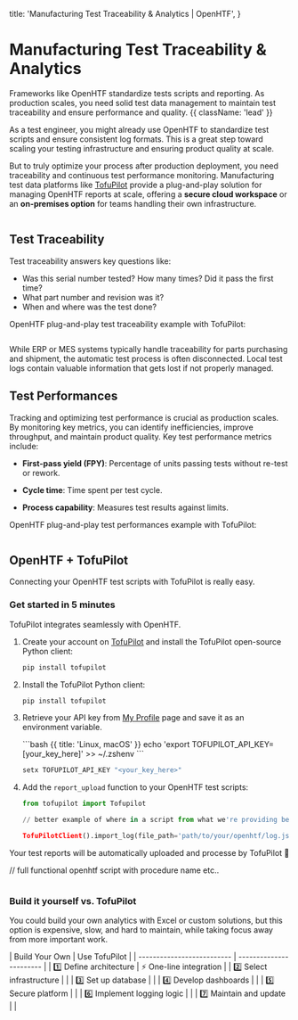   title: 'Manufacturing Test Traceability & Analytics | OpenHTF',
}

# Manufacturing Test Traceability & Analytics

Frameworks like OpenHTF standardize tests scripts and reporting. As production scales, you need solid test data management to maintain test traceability and ensure performance and quality. {{ className: 'lead' }}

As a test engineer, you might already use OpenHTF to standardize test scripts and ensure consistent log formats. This is a great step toward scaling your testing infrastructure and ensuring product quality at scale.

But to truly optimize your process after production deployment, you need traceability and continuous test performance monitoring. Manufacturing test data platforms like [TofuPilot](https://tofupilot.com) provide a plug-and-play solution for managing OpenHTF reports at scale, offering a **secure cloud workspace** or an **on-premises option** for teams handling their own infrastructure.

<Image
  srcLight="/tofupilot-landing-page-light.png"
  srcDark="/tofupilot-landing-page-dark.png"
/>

## Test Traceability

Test traceability answers key questions like:

- Was this serial number tested? How many times? Did it pass the first time?
- What part number and revision was it?
- When and where was the test done?

OpenHTF plug-and-play test traceability example with TofuPilot:

<Image
  srcLight="/tofupilot-traceability-light.png"
  srcDark="/tofupilot-traceability-dark.png"
/>

While ERP or MES systems typically handle traceability for parts purchasing and shipment, the automatic test process is often disconnected. Local test logs contain valuable information that gets lost if not properly managed.

## Test Performances

Tracking and optimizing test performance is crucial as production scales. By monitoring key metrics, you can identify inefficiencies, improve throughput, and maintain product quality. Key test performance metrics include:

- **First-pass yield (FPY)**: Percentage of units passing tests without re-test or rework.

- **Cycle time**: Time spent per test cycle.

- **Process capability**: Measures test results against limits.

OpenHTF plug-and-play test performances example with TofuPilot:

<Image
  srcLight="/tofupilot-analytics-light.png"
  srcDark="/tofupilot-analytics-dark.png"
/>

## OpenHTF + TofuPilot

Connecting your OpenHTF test scripts with TofuPilot is really easy.

### Get started in 5 minutes

TofuPilot integrates seamlessly with OpenHTF.

1. Create your account on [TofuPilot](https://tofupilot.com) and install the TofuPilot open-source Python client:

    ```bash
    pip install tofupilot
    ```

2. Install the TofuPilot Python client:

   ```bash
   pip install tofupilot
   ```

3.  Retrieve your API key from [My Profile](/user-management#api-key) page and save it as an environment variable.

    <CodeGroup>
    ```bash {{ title: 'Linux, macOS' }}
    echo 'export TOFUPILOT_API_KEY=[your_key_here]' >> ~/.zshenv
    ```

    ```bash {{ title: 'Windows' }}
    setx TOFUPILOT_API_KEY "<your_key_here>"
    ```

    </CodeGroup>

4. Add the `report_upload` function to your OpenHTF test scripts:

    ```python
    from tofupilot import Tofupilot

    // better example of where in a script from what we're providing before

    TofuPilotClient().import_log(file_path='path/to/your/openhtf/log.json')
    ```

Your test reports will be automatically uploaded and processe by TofuPilot 🚀

// full functional openhtf script with procedure name etc..

<Image srcLight="/tofupilot-analytics-light.png" srcDark="/tofupilot-analytics-dark.png" />

### Build it yourself vs. TofuPilot

You could build your own analytics with Excel or custom solutions, but this option is expensive, slow, and hard to maintain, while taking focus away from more important work.

<Row>
<Col>
| Build Your Own             | Use TofuPilot           |
| -------------------------- | ----------------------- |
| 1️⃣ Define architecture     | ⚡ One-line integration |
| 2️⃣ Select infrastructure   |                         |
| 3️⃣ Set up database         |                         |
| 4️⃣ Develop dashboards      |                         |
| 5️⃣ Secure platform         |                         |
| 6️⃣ Implement logging logic |                         |
| 7️⃣ Maintain and update     |                         |
</Col>
</Row>